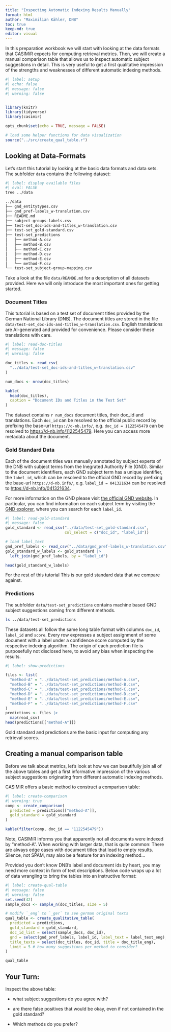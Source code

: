```yaml
---
title: "Inspecting Automatic Indexing Results Manually"
format: html
author: "Maximilian Kähler, DNB"
toc: true
keep-md: true
editor: visual
---
```


In this preparation workbook we will start with looking at the data formats
that CASIMiR expects for computing retrieval metrics. Then, we will create a
manual comparison table that allows us to inspect automatic subject suggestions
in detail. This is very useful to get a first qualitative impression of the 
strengths and weaknesses of different automatic indexing methods.

```r
#| label: setup
#| echo: false
#| message: false
#| warning: false


library(knitr)
library(tidyverse)
library(casimir)

opts_chunk$set(echo = TRUE, message = FALSE)

# load some helper functions for data visualization 
source("../src/create_qual_table.r")
```

## Looking at Data-Formats

Let's start this tutorial by looking at the basic data formats and data sets.
The subfolder `data` contains the following dataset:
```bash
#| label: display evailable files
#| eval: FALSE
tree ../data

```

```bash
../data
├── gnd_entitytypes.csv
├── gnd_pref-labels_w-translation.csv
├── README.md
├── subject-groups-labels.csv
├── test-set_doc-ids-and-titles_w-translation.csv
├── test-set_gold-standard.csv
├── test-set_predictions
│   ├── method-A.csv
│   ├── method-B.csv
│   ├── method-C.csv
│   ├── method-D.csv
│   ├── method-E.csv
│   └── method-F.csv
└── test-set_subject-group-mapping.csv
```

Take a look at the file `data/REAMDE.md` for a description of all datasets
provided. Here we will only introduce the most important ones for getting
started.

### Document Titles

This tutorial is based on a test set of document titles provided by the German
National Library (DNB). The document titles are stored in the file
`data/test-set_doc-ids-and-titles_w-translation.csv`. English translations are
AI-generated and provided for convenience. Please consider these translations
with care.

```r
#| label: read-doc-titles
#| message: false
#| warning: false

doc_titles <- read_csv(
  "../data/test-set_doc-ids-and-titles_w-translation.csv"
)

num_docs <- nrow(doc_titles)

kable(
  head(doc_titles),
  caption = "Document IDs and Titles in the Test Set"
)


```

The dataset contains `r num_docs` document titles, their doc_id and translations.
Each `doc_id` can be resolved to the official public record by prefixing the
base-url `https://d-nb.info/`, e.g. `doc_id = 1122545479` can be resolved to
<https://d-nb.info/1122545479>. Here you can access more metadata about the 
document.

### Gold Standard Data

Each of the document titles was manually annotated by subject experts of the DNB
with subject terms from the Inegrated Authority File (GND). Similar to the 
document identifiers, each GND subject term has a unique identifier, the 
`label_id`, which can be resolved to the official GND record by prefixing the base-url
`https://d-nb.info/`, e.g. `label_id = 041321634` can be resolved to
<https://d-nb.info/041321634>.

For more information on the GND please visit
[the official GND website](https://gnd.network/en/).
In particular, you can find information on each subject term by visiting
the [GND explorer](https://explore.gnd.network/en/), where you can search for
each `label_id`. 

```r
#| label: read-gold-standard
#| message: false
gold_standard <- read_csv("../data/test-set_gold-standard.csv",
                          col_select = c("doc_id", "label_id"))

# load label_text
gnd_pref_labels <- read_csv("../data/gnd_pref-labels_w-translation.csv")
gold_standard_w_labels <- gold_standard |> 
  left_join(gnd_pref_labels, by = "label_id")

head(gold_standard_w_labels)
```

For the rest of this tutorial This is our gold standard data that we compare
against.

### Predictions

The subfolder `data/test-set_predictions` contains machine based GND subject suggestions coming from different methods.

```bash
ls ../data/test-set_predictions
```

These datasets all follow the same long table format with columns `doc_id`, 
`label_id` and `score`. Every row expresses a subject assignment of some
document with a label under a confidence score computed by the respective
indexing algorithm. The origin of each prediction file is purposefully not
disclosed here, to avoid any bias when inspecting the results.

```r
#| label: show-predictions

files <- list(
  "method-A" = "../data/test-set_predictions/method-A.csv",
  "method-B" = "../data/test-set_predictions/method-B.csv",
  "method-C" = "../data/test-set_predictions/method-C.csv",
  "method-D" = "../data/test-set_predictions/method-D.csv",
  "method-E" = "../data/test-set_predictions/method-E.csv",
  "method-F" = "../data/test-set_predictions/method-F.csv"
)
predictions <- files |> 
  map(read_csv) 
head(predictions[["method-A"]])
```

Gold standard and predictions are the basic input for computing any retrieval
scores.

## Creating a manual comparison table

Before we talk about metrics, let's look at how we can beautifully join all of
the above tables and get a first informative impression of the various 
subject suggestions originating from different automatic indexing methods.

CASIMiR offers a basic method to construct a comparison table:

```r
#| label: create-comparison
#| warning: true
comp <- create_comparison(
  predicted = predictions[["method-A"]],
  gold_standard = gold_standard
)

kable(filter(comp, doc_id == "1122545479"))

```

Note, CASIMiR informs you that apparently not all documents were indexed by 
"method-A". When working with larger data, that is quite common: There are 
always edge cases with document titles that lead to empty results. Silence, 
not SPAM, may also be a feature for an indexing method...

Provided you don't know DNB's label and document ids by heart, you may need 
more context in form of text descriptions. Below code wraps up a lot of data
wrangling to bring the tables into an instructive format:

```r
#| label: create-qual-table
#| message: false
#| warning: false
set.seed(42)
sample_docs <- sample_n(doc_titles, size = 5)

# modify `_eng` to `_ger` to see german original texts
qual_table <- create_qualitative_table(
  predicted = predictions,
  gold_standard = gold_standard,
  doc_id_list = select(sample_docs, doc_id),
  gnd = select(gnd_pref_labels, label_id, label_text = label_text_eng),
  title_texts = select(doc_titles, doc_id, title = doc_title_eng),
  limit = 5 # how many suggestions per method to consider?
)

qual_table
```

## Your Turn:

Inspect the above table:

-   what subject suggestions do you agree with?

-   are there false positives that would be okay, even if not contained in the gold standard?

-   Which methods do you prefer?
